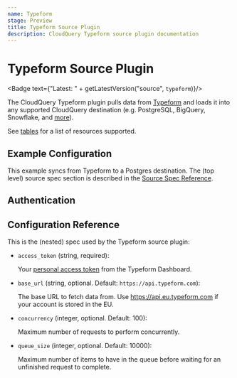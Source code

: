 ```yaml
---
name: Typeform
stage: Preview
title: Typeform Source Plugin
description: CloudQuery Typeform source plugin documentation
---
```

# Typeform Source Plugin


<Badge text={"Latest: " + getLatestVersion("source", `typeform`)}/>

The CloudQuery Typeform plugin pulls data from [Typeform](https://www.typeform.com/) and loads it into any supported CloudQuery destination (e.g. PostgreSQL, BigQuery, Snowflake, and [more](/docs/plugins/destinations/overview)).

See [tables](/docs/plugins/sources/typeform/tables) for a list of resources supported.

## Example Configuration

This example syncs from Typeform to a Postgres destination. The (top level) source spec section is described in the [Source Spec Reference](/docs/reference/source-spec).

<Configuration/>

## Authentication

<Authentication/>

## Configuration Reference

This is the (nested) spec used by the Typeform source plugin:

- `access_token` (string, required):

  Your [personal access token](https://www.typeform.com/developers/get-started/personal-access-token/) from the Typeform Dashboard.

- `base_url` (string, optional. Default: `https://api.typeform.com`):

  The base URL to fetch data from. Use https://api.eu.typeform.com if your account is stored in the EU.

- `concurrency` (integer, optional. Default: 100):

  Maximum number of requests to perform concurrently.

- `queue_size` (integer, optional. Default: 10000):

  Maximum number of items to have in the queue before waiting for an unfinished request to complete.
